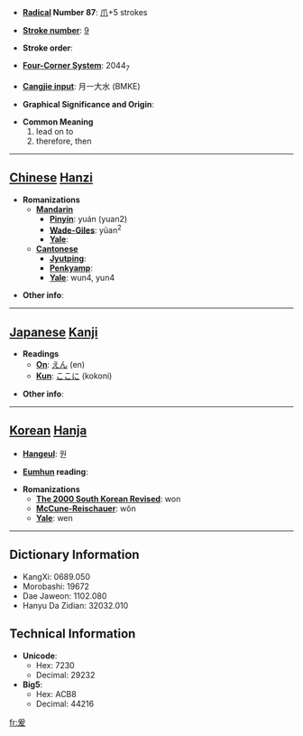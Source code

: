 * '''[[Wiktionary:Chinese radical index| Radical]] Number 87''': [[Wiktionary:Chinese radical index 爪|爪]]+5 strokes

* '''[[Wiktionary:Chinese total strokes index|Stroke number]]''': [[Wiktionary:Chinese total strokes index 9|9]]

* '''Stroke order''': 

* '''[[Wiktionary:Chinese four corner index|Four-Corner System]]''': 2044<sub>7</sub>

* '''[[Wiktionary:Chinese Cangjie index|Cangjie input]]''': 月一大水 (BMKE)

* '''Graphical Significance and Origin''': 

* '''Common Meaning'''
*#lead on to
*# therefore, then


----

== [[Chinese]] [[Hanzi]] ==

* '''Romanizations'''
** '''[[Mandarin]]'''
*** '''[[Pinyin]]''': yuán (yuan2)
*** '''[[Wade-Giles]]''': yüan<sup>2</sup>
*** '''[[Yale]]''': 
** '''[[Cantonese]]'''
*** '''[[Jyutping]]''':
*** '''[[Penkyamp]]''': 
*** '''[[Yale]]''': wun4, yun4

* '''Other info''': 

----

== [[Japanese]] [[Kanji]] ==

* '''Readings'''
** '''[[On]]''': [[えん]] (en)
** '''[[Kun]]''': [[ここに]] (kokoni)

* '''Other info''':  

----

== [[Korean]] [[Hanja]] ==

* '''[[Hangeul]]''': 원

* '''[[Eumhun]] reading''': 

* '''Romanizations'''
** '''[[The 2000 South Korean Revised Romanization|The 2000 South Korean Revised]]''': won
** '''[[McCune-Reischauer]]''': wŏn
** '''[[Yale]]''': wen

----

== Dictionary Information ==

* KangXi: 0689.050
* Morobashi: 19672
* Dae Jaweon: 1102.080
* Hanyu Da Zidian: 32032.010

== Technical Information ==

* '''Unicode''':
** Hex: 7230
** Decimal: 29232
* '''Big5''':
** Hex: ACB8
** Decimal: 44216

[[fr:爰]]